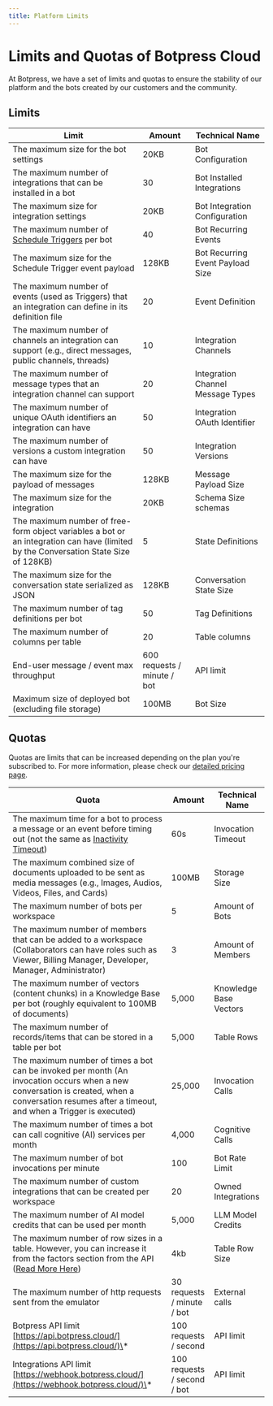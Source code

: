 ```yaml
---
title: Platform Limits
---
```


# Limits and Quotas of Botpress Cloud

At Botpress, we have a set of limits and quotas to ensure the stability of our platform and the bots created by our customers and the community.

## Limits

| **Limit**                                                                                                                           | **Amount**                  | **Technical Name**                |
| ----------------------------------------------------------------------------------------------------------------------------------- | --------------------------- | --------------------------------- |
| The maximum size for the bot settings                                                                                               | 20KB                        | Bot Configuration                 |
| The maximum number of integrations that can be installed in a bot                                                                   | 30                          | Bot Installed Integrations        |
| The maximum size for integration settings                                                                                           | 20KB                        | Bot Integration Configuration     |
| The maximum number of [Schedule Triggers](/guides/studio/cards/fixed-schedule) per bot                                       | 40                           | Bot Recurring Events              |
| The maximum size for the Schedule Trigger event payload                                                                             | 128KB                       | Bot Recurring Event Payload Size  |
| The maximum number of events (used as Triggers) that an integration can define in its definition file                               | 20                          | Event Definition                  |
| The maximum number of channels an integration can support (e.g., direct messages, public channels, threads)                         | 10                          | Integration Channels              |
| The maximum number of message types that an integration channel can support                                                         | 20                          | Integration Channel Message Types |
| The maximum number of unique OAuth identifiers an integration can have                                                              | 50                          | Integration OAuth Identifier      |
| The maximum number of versions a custom integration can have                                                                        | 50                          | Integration Versions              |
| The maximum size for the payload of messages                                                                                        | 128KB                       | Message Payload Size              |
| The maximum size for the integration                                                                                                | 20KB                        | Schema Size schemas               |
| The maximum number of free-form object variables a bot or an integration can have (limited by the Conversation State Size of 128KB) | 5                           | State Definitions                 |
| The maximum size for the conversation state serialized as JSON                                                                      | 128KB                       | Conversation State Size           |
| The maximum number of tag definitions per bot                                                                                       | 50                          | Tag Definitions                   |
| The maximum number of columns per table                                                                                             | 20                          | Table columns                     |
| End-user message / event max throughput                                                                                             | 600 requests / minute / bot | API limit                         |
| Maximum size of deployed bot (excluding file storage)                                                                               | 100MB                       | Bot Size                          |

## Quotas

Quotas are limits that can be increased depending on the plan you're subscribed to. For more information, please check our [detailed pricing page](https://botpress.com/pricing).

| **Quota**                                                                                                                                                                                                 | **Amount**                  | **Technical Name**     |
| --------------------------------------------------------------------------------------------------------------------------------------------------------------------------------------------------------- | --------------------------- | ---------------------- |
| The maximum time for a bot to process a message or an event before timing out (not the same as [Inactivity Timeout](/guides/studio/interface/chatbot-settings#inactivity-timeout))                        | 60s                         | Invocation Timeout     |
| The maximum combined size of documents uploaded to be sent as media messages (e.g., Images, Audios, Videos, Files, and Cards)                                                                             | 100MB                       | Storage Size           |
| The maximum number of bots per workspace                                                                                                                                                                  | 5                           | Amount of Bots         |
| The maximum number of members that can be added to a workspace (Collaborators can have roles such as Viewer, Billing Manager, Developer, Manager, Administrator)                                          | 3                           | Amount of Members      |
| The maximum number of vectors (content chunks) in a Knowledge Base per bot (roughly equivalent to 100MB of documents)                                                                                     | 5,000                       | Knowledge Base Vectors |
| The maximum number of records/items that can be stored in a table per bot                                                                                                                                 | 5,000                       | Table Rows             |
| The maximum number of times a bot can be invoked per month (An invocation occurs when a new conversation is created, when a conversation resumes after a timeout, and when a Trigger is executed)         | 25,000                      | Invocation Calls       |
| The maximum number of times a bot can call cognitive (AI) services per month                                                                                                                              | 4,000                       | Cognitive Calls        |
| The maximum number of bot invocations per minute                                                                                                                                                          | 100                         | Bot Rate Limit         |
| The maximum number of custom integrations that can be created per workspace                                                                                                                               | 20                          | Owned Integrations     |
| The maximum number of AI model credits that can be used per month                                                                                                                                         | 5,000                       | LLM Model Credits      |
| The maximum number of row sizes in a table. However, you can increase it from the factors section from the API ([Read More Here](/guides/studio/interface/tables#create-table))                           | 4kb                         | Table Row Size         |
| The maximum number of http requests sent from the emulator                                                                                                                                                | 30 requests / minute / bot  | External calls         |
| Botpress API limit [https://api.botpress.cloud/](https://api.botpress.cloud/)\*                                                                                                                           | 100 requests / second       | API limit              |
| Integrations API limit [https://webhook.botpress.cloud/](https://webhook.botpress.cloud/)\*                                                                                                               | 100 requests / second / bot | API limit              |
